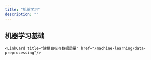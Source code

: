 ```yaml
---
title: "机器学习"
description: ""
---
```



## 机器学习基础

<CardGrid>

    <LinkCard title="建模目标与数据质量" href="/machine-learning/data-preprocessing"/>

[//]: # (<LinkCard title="探索性分析" href="/machine-learning/data-exploration"/>)

[//]: # (<LinkCard title="特征筛选" href="/machine-learning/feature-selection"/>)

</CardGrid>